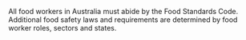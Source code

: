 All food workers in Australia must abide by the Food Standards Code. Additional food safety laws and requirements are determined by food worker roles, sectors and states.